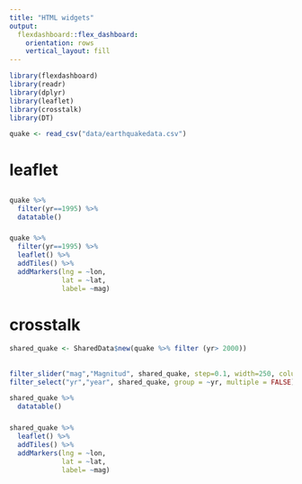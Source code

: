 ```yaml
---
title: "HTML widgets"
output: 
  flexdashboard::flex_dashboard:
    orientation: rows
    vertical_layout: fill
---
```


```r
library(flexdashboard)
library(readr)
library(dplyr)
library(leaflet)
library(crosstalk)
library(DT)
```
```r
quake <- read_csv("data/earthquakedata.csv")
```

# leaflet
##

###
```r
quake %>%
  filter(yr==1995) %>%
  datatable()
```

###
```r
quake %>%
  filter(yr==1995) %>%
  leaflet() %>%
  addTiles() %>%
  addMarkers(lng = ~lon,
             lat = ~lat,
             label= ~mag)
```

# crosstalk

```r
shared_quake <- SharedData$new(quake %>% filter (yr> 2000))
```
##
###
```r
filter_slider("mag","Magnitud", shared_quake, step=0.1, width=250, column=~mag)
filter_select("yr","year", shared_quake, group = ~yr, multiple = FALSE)
```
```r
shared_quake %>%
  datatable()
```

###
```r
shared_quake %>%
  leaflet() %>%
  addTiles() %>%
  addMarkers(lng = ~lon,
             lat = ~lat,
             label= ~mag)
```
